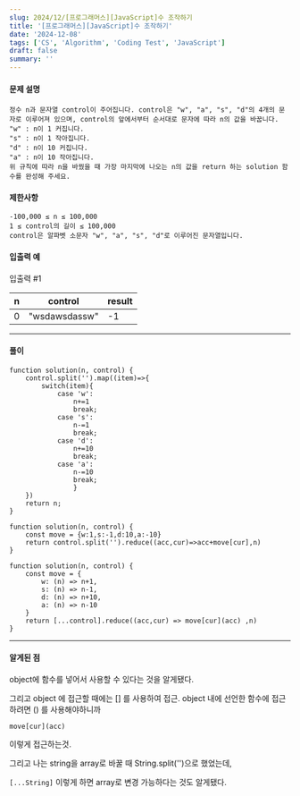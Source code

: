 ```yaml
---
slug: 2024/12/[프로그래머스][JavaScript]수 조작하기
title: '[프로그래머스][JavaScript]수 조작하기'
date: '2024-12-08'
tags: ['CS', 'Algorithm', 'Coding Test', 'JavaScript']
draft: false
summary: ''
---
```

#### 문제 설명
    정수 n과 문자열 control이 주어집니다. control은 "w", "a", "s", "d"의 4개의 문자로 이루어져 있으며, control의 앞에서부터 순서대로 문자에 따라 n의 값을 바꿉니다.
    "w" : n이 1 커집니다.
    "s" : n이 1 작아집니다.
    "d" : n이 10 커집니다.
    "a" : n이 10 작아집니다.
    위 규칙에 따라 n을 바꿨을 때 가장 마지막에 나오는 n의 값을 return 하는 solution 함수를 완성해 주세요.
#### 제한사항
````
-100,000 ≤ n ≤ 100,000
1 ≤ control의 길이 ≤ 100,000
control은 알파벳 소문자 "w", "a", "s", "d"로 이루어진 문자열입니다.
````
#### 입출력 예
입출력 #1

|n	|control|	result|
|----|----|----|
|0|	"wsdawsdassw"	|-1|
---
#### 풀이
````
function solution(n, control) {
    control.split('').map((item)=>{
        switch(item){
            case 'w':
                n+=1
                break;
            case 's':
                n-=1
                break;
            case 'd':
                n+=10
                break;
            case 'a':
                n-=10
                break;
                }
    })
    return n;
}
````
````
function solution(n, control) {
    const move = {w:1,s:-1,d:10,a:-10}
    return control.split('').reduce((acc,cur)=>acc+move[cur],n)
}
````
````
function solution(n, control) {
    const move = {
        w: (n) => n+1,
        s: (n) => n-1,
        d: (n) => n+10,
        a: (n) => n-10
    }
    return [...control].reduce((acc,cur) => move[cur](acc) ,n)
}
````
---
#### 알게된 점
object에 함수를 넣어서 사용할 수 있다는 것을 알게됐다.

그리고 object 에 접근할 때에는 [] 를 사용하여 접근.
object 내에 선언한 함수에 접근하려면 () 를 사용해야하니까

`move[cur](acc)`

이렇게 접근하는것.

그리고 나는 string을 array로 바꿀 때 String.split('')으로 했었는데,

`[...String]` 이렇게 하면 array로 변경 가능하다는 것도 알게됐다.